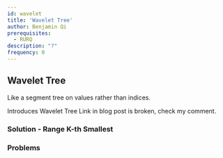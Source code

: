 ```yaml
---
id: wavelet
title: 'Wavelet Tree'
author: Benjamin Qi
prerequisites:
  - RURQ
description: "?"
frequency: 0
---
```


## Wavelet Tree

<FocusProblem problem="waveletSam" />

Like a segment tree on values rather than indices.

<Resources>
	<Resource
		source = "IOI"
		title = "Wavelet Trees for Competitive Programming"
		url = "https://ioinformatics.org/journal/v10_2016_19_37.pdf"
		starred
	>
		Introduces Wavelet Tree
	</Resource>
	<Resource
		source="CF"
		title="Intro to New DS: Wavelet Trees"
		url="52854"
	>
		Link in blog post is broken, check my comment.
	</Resource>
</Resources>

### Solution - Range K-th Smallest

<IncompleteSection />

### Problems

<Problems problems="wavelet" />
